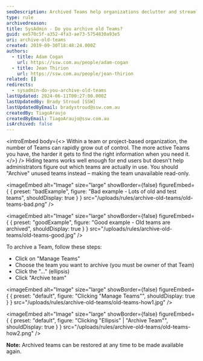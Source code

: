 ```yaml
---
seoDescription: Archived Teams help organizations declutter and streamline their Microsoft Teams experience by removing inactive or obsolete teams from view.
type: rule
archivedreason:
title: SysAdmin - Do you archive old Teams?
guid: ee570c5f-a352-4fa3-ae73-5754830a93e5
uri: archive-old-teams
created: 2019-09-30T18:48:24.000Z
authors:
  - title: Adam Cogan
    url: https://ssw.com.au/people/adam-cogan
  - title: Jean Thirion
    url: https://ssw.com.au/people/jean-thirion
related: []
redirects:
  - sysadmin-do-you-archive-old-teams
lastUpdated: 2024-06-11T00:27:00.000Z
lastUpdatedBy: Brady Stroud [SSW]
lastUpdatedByEmail: bradystroud@ssw.com.au
createdBy: TiagoAraujo
createdByEmail: TiagoAraujo@ssw.com.au
isArchived: false
---
```


<introEmbed
  body={<>
Within a team or project-based organization, the number of Teams can rapidly grow out of control. The more active Teams you have, the harder it gets to find the right information when you need it.
  </>}
/>
Hiding teams works well enough for end users but doesn't help administrators figure out which teams are actually in use. You should "Archive" unused teams instead – making the team unavailable read-only.

<imageEmbed
  alt="Image"
  size="large"
  showBorder={false}
  figureEmbed={ {
    preset: "badExample",
    figure: "Bad example - Lots of old and test teams",
    shouldDisplay: true
  } }
  src="/uploads/rules/archive-old-teams/old-teams-bad.png"
/>


<imageEmbed
  alt="Image"
  size="large"
  showBorder={false}
  figureEmbed={ {
    preset: "goodExample",
    figure: "Good example - Old teams are archived",
    shouldDisplay: true
  } }
  src="/uploads/rules/archive-old-teams/old-teams-good.jpg"
/>


To archive a Team, follow these steps:

* Click on "Manage Teams"
* Choose the team you want to archive (you must be owner of that Team)
* Click the "..." (ellipsis)
* Click "Archive team"


<imageEmbed
  alt="Image"
  size="large"
  showBorder={false}
  figureEmbed={ {
    preset: "default",
    figure: "Clicking \"Manage Teams\"",
    shouldDisplay: true
  } }
  src="/uploads/rules/archive-old-teams/old-teams-how1.jpg"
/>



<imageEmbed
  alt="Image"
  size="large"
  showBorder={false}
  figureEmbed={ {
    preset: "default",
    figure: "Clicking \"Ellipsis\" | \"Archive Team\"",
    shouldDisplay: true
  } }
  src="/uploads/rules/archive-old-teams/old-teams-how2.png"
/>


**Note:** Archived teams can be restored at any time to be made available again.
